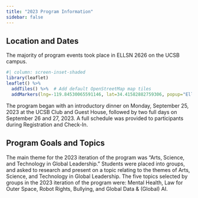 ```yaml
---
title: "2023 Program Information"
sidebar: false
---
```


## Location and Dates

The majority of program events took place in ELLSN 2626 on the UCSB campus.

```r
#| column: screen-inset-shaded
library(leaflet)
leaflet() %>%
  addTiles() %>%  # Add default OpenStreetMap map tiles
  addMarkers(lng=-119.84530065591146, lat=34.41582882759306, popup="Ellison Hall (UCSB)")
```

The program began with an introductory dinner on Monday, September 25, 2023 at the UCSB Club and Guest House, followed by two full days on September 26 and 27, 2023. A full schedule was provided to participants during Registration and Check-In.


## Program Goals and Topics

The main theme for the 2023 iteration of the program was "Arts, Science, and Technology in Global Leadership." Students were placed into groups, and asked to research and present on a topic relating to the themes of Arts, Science, and Technology in Global Leadership. The five topics selected by groups in the 2023 iteration of the program were: Mental Health, Law for Outer Space, Robot Rights, Bullying, and Global Data & (Global) AI.
